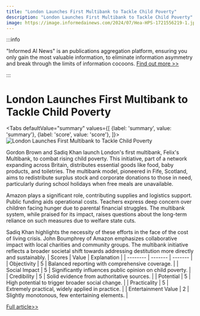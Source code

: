 ```yaml
---
title: "London Launches First Multibank to Tackle Child Poverty"
description: "London Launches First Multibank to Tackle Child Poverty"
image: https://image.informedainews.com/2024/07/Hea-HPS-1721556219-1.jpg
---
```



:::info

"Informed AI News" is an publications aggregation platform, ensuring you only gain the most valuable information, to eliminate information asymmetry and break through the limits of information cocoons.  [Find out more >>](/)

:::

# London Launches First Multibank to Tackle Child Poverty


<Tabs
	defaultValue="summary"
	values={[
	{label: 'summary', value: 'summary'},
	{label: 'score', value: 'score'},
]}>
<TabItem value="summary">
<img
  src="https://image.informedainews.com/2024/07/Hea-HPS-1721556219-1.jpg"
  alt="London Launches First Multibank to Tackle Child Poverty"
/>



Gordon Brown and Sadiq Khan launch London's first multibank, Felix's Multibank, to combat rising child poverty. This initiative, part of a network expanding across Britain, distributes essential goods like food, baby products, and toiletries. The multibank model, pioneered in Fife, Scotland, aims to redistribute surplus stock and corporate donations to those in need, particularly during school holidays when free meals are unavailable.

Amazon plays a significant role, contributing supplies and logistics support. Public funding aids operational costs. Teachers express deep concern over children facing hunger due to parental financial struggles. The multibank system, while praised for its impact, raises questions about the long-term reliance on such measures due to welfare state cuts.

Sadiq Khan highlights the necessity of these efforts in the face of the cost of living crisis. John Boumphrey of Amazon emphasizes collaborative impact with local charities and community groups. The multibank initiative reflects a broader societal shift towards addressing destitution more directly and sustainably.
</TabItem>
<TabItem value="score">
	| Scores     | Value   | Explanation |
	| -------- | ------- | ------- |
	| Objectivity  | 5    | Balanced reporting with comprehensive coverage.    |
	| Social Impact | 5     | Significantly influences public opinion on child poverty.    |
	| Credibility    | 5    | Solid evidence from authoritative sources.    |
	| Potential    | 5    | High potential to trigger broader social change.    |
	| Practicality    | 5    | Extremely practical, widely applied in practice.    |
	| Entertainment Value    | 2    | Slightly monotonous, few entertaining elements.    |
</TabItem>
</Tabs>

[Full article>>](https://www.theguardian.com/society/article/2024/jul/21/gordon-brown-launches-londons-first-multibank-amid-uk-child-poverty-fears)
